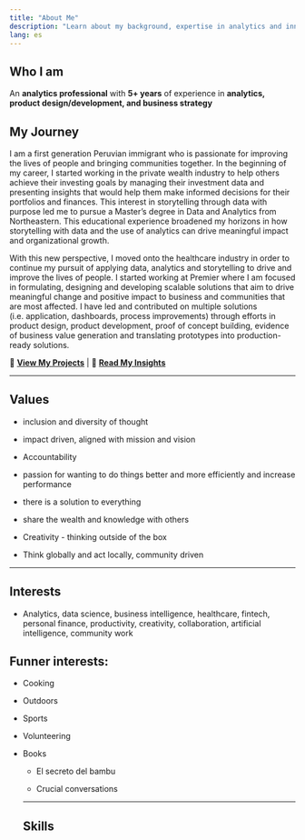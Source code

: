 ```yaml
---
title: "About Me"
description: "Learn about my background, expertise in analytics and innovation, and my professional journey."
lang: es
---
```


## Who I am 

An **analytics professional** with **5+ years** of experience in **analytics, product design/development, and business strategy**

## **My Journey**

I am a first generation Peruvian immigrant who is passionate for improving the lives of people and bringing communities together. In the beginning of my career, I started working in the private wealth industry to help others achieve their investing goals by managing their investment data and presenting insights that would help them make informed decisions for their portfolios and finances. This interest in storytelling through data with purpose led me to pursue a Master's degree in Data and Analytics from Northeastern. This educational experience broadened my horizons in how storytelling with data and the use of analytics can drive meaningful impact and organizational growth.

With this new perspective, I moved onto the healthcare industry in order to continue my pursuit of applying data, analytics and storytelling to drive and improve the lives of people. I started working at Premier where I am focused in formulating, designing and developing scalable solutions that aim to drive meaningful change and positive impact to business and communities that are most affected. I have led and contributed on multiple solutions  (i.e. application, dashboards, process improvements) through efforts in product design, product development, proof of concept building, evidence of business value generation and translating prototypes into production-ready solutions.

🔗 [**View My Projects**](projects.qmd) \| 🔗 [**Read My Insights**](blog.qmd)

------------------------------------------------------------------------

## Values  

-   inclusion and diversity of thought

-   impact driven, aligned with mission and vision

-   Accountability

-   passion for wanting to do things better and more efficiently and increase performance

-   there is a solution to everything

-   share the wealth and knowledge with others

-   Creativity - thinking outside of the box

-   Think globally and act locally, community driven

------------------------------------------------------------------------

## Interests

-   Analytics, data science, business intelligence, healthcare, fintech, personal finance, productivity, creativity, collaboration, artificial intelligence, community work

## Funner interests:

-   Cooking

-   Outdoors

-   Sports

-   Volunteering

-   Books

    -   El secreto del bambu

    -   Crucial conversations

    ------------------------------------------------------------------------

    ## Skills
